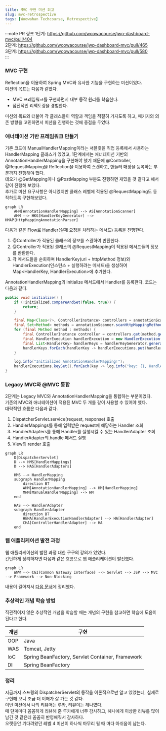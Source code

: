 ```yaml
---
title: MVC 구현 미션 회고
slug: mvc-retrospective
tags: [Woowahan Techcourse, Retrospective]
---
```


:::note PR 링크
1단계: https://github.com/woowacourse/jwp-dashboard-mvc/pull/404  
2단계: https://github.com/woowacourse/jwp-dashboard-mvc/pull/465  
3단계: https://github.com/woowacourse/jwp-dashboard-mvc/pull/580  
:::

### MVC 구현

Reflection을 이용하여 Spring MVC와 유사한 기능을 구현하는 미션이었다.  
미션의 목표는 다음과 같았다.

- MVC 프레임워크를 구현하면서 내부 동작 원리를 학습한다.
- 점진적인 리팩토링을 경험한다.

미션의 목표와 더불어 각 클래스들이 역할과 책임을 적절히 가지도록 하고, 패키지의 의존 방향을 고민하면서 미션을 진행하는 것에 중점을 두었다.  

### 애너테이션 기반 프레임워크 만들기

기존 코드에 ManualHandlerMapping이라는 서블릿을 직접 등록해서 사용하는 HandlerMapping 클래스가 있었고, 1단계에서는 애너테이션 기반의 AnnotationHandlerMapping을 구현해야 했기 때문에 @Controller, @RequestMapping을 Reflection을 이용하여 스캔하고, 핸들러 매핑을 등록하는 부분까지 진행해야 했다.  
테오가 @GetMapping이나 @PostMapping 부분도 진행하면 재밌을 것 같다고 해서 같이 진행해 보았다.  
추가로 미션 요구사항은 아니었지만 클래스 레벨에 적용된 @RequestMapping도 동작하도록 구현해보았다.  

```mermaid
graph LR
    AHM[AnnotationHandlerMapping] --> AS[AnnotationScanner]
	AHM --> HKG[HandlerKeyGenerator] --> HMAP[HttpMappingAnnotationParser]
```

다음과 같은 Flow로 Handler(실제 요청을 처리하는 메서드) 등록을 진행한다.  

1. @Controller가 적용된 클래스의 정보를 스캔하여 반환한다.  
2. @Controller가 적용된 클래스의 @RequestMapping이 적용된 메서드들의 정보를 반환한다.  
3. 각 메서드들을 순회하며 HandlerKey(uri + httpMethod 정보)와 HandlerExecution(인스턴스 + 실행하려는 메서드)을 생성하여 Map<HandlerKey, HandlerExecution>에 추가한다.  

AnnotationHandlerMapping의 initialize 메서드에서 Handler를 등록한다. 코드는 다음과 같다.  

```java title=AnnotationHandlerMapping
public void initialize() {
    if (!initialized.compareAndSet(false, true)) {
        return;
    }

    final Map<Class<?>, ControllerInstance> controllers = annotationScanner.scanControllers();
    final Set<Method> methods = annotationScanner.scanHttpMappingMethods(controllers.keySet());
    for (final Method method : methods) {
        final ControllerInstance controller = controllers.get(method.getDeclaringClass());
        final HandlerExecution handlerExecution = new HandlerExecution(controller.getInstance(), method);
        final List<HandlerKey> handlerKeys = handlerKeyGenerator.generate(controller.getUriPrefix(), method);
        handlerKeys.forEach(handlerKey -> handlerExecutions.put(handlerKey, handlerExecution));
    }

    log.info("Initialized AnnotationHandlerMapping!");
    handlerExecutions.keySet().forEach(key -> log.info("key: {}, Handler: {}", key, handlerExecutions.get(key)));
}
```

### Legacy MVC와 @MVC 통합

2단계는 Legacy MVC와 AnnotationHandlerMapping을 통합하는 부분이었다.  
기존의 MVC와 애너테이션이 적용된 MVC 두 개를 같이 사용할 수 있어야 헀다.  
대략적인 흐름은 다음과 같다.  

1. DispatcherServlet.service(request, response) 호출
2. HandlerMappings를 통해 입력받은 request에 해당하는 Handler 조회
3. HandlerAdapters를 통해 Handler를 실행시킬 수 있는 HandlerAdapter 조회
4. HandlerAdapter의.handle 메서드 실행
5. View의 render 호출

```mermaid
graph LR
    D[DispatcherServlet]
    D --> HMS[HandlerMappings]
    D --> HAS[HandlerAdapters]

	HMS --> HandlerMapping
	subgraph HandlerMapping
		direction BT
		AHM[AnnotationHandlerMapping] --> HM[HandlerMapping]
		MHM[ManualHandlerMapping] --> HM
	end

	HAS --> HandlerAdapter
	subgraph HandlerAdapter
		direction BT
		HEHA[HandlerExecutionHandlerAdapter] --> HA[HandlerAdapter]
		CHA[ControllerHandlerAdapter] --> HA
	end
```

### 웹 애플리케이션 발전 과정

웹 애플리케이션의 발전 과정 대한 구구의 강의가 있었다.  
간단하게 정리하자면 다음과 같은 흐름으로 웹 애플리케이션이 발전했다.

```mermaid
graph LR
    WWW --> CGI(Common Gateway Interface) --> Servlet --> JSP --> MVC --> Framework --> Non-Blocking
```

내용이 길어져서 [다음 문서](./web-application-evolution)에 정리했다.

### 추상적인 개념 학습 방법

직관적이지 않은 추상적인 개념을 학습할 때는 개념의 구현을 참고하면 학습에 도움이 된다고 한다.

| 개념 | 구현                                             |
| ---- | ------------------------------------------------ |
| OOP  | Java                                             |
| WAS  | Tomcat, Jetty                                    |
| IoC  | Spring BeanFactory, Servlet Container, Framework |
| DI   | Spring BeanFactory                               |

### 정리

지금까지 스프링의 DispatcherServlet의 동작을 이론적으로만 알고 있었는데, 실제로 구현해 보니 조금 더 이해가 잘 가는 것 같다.  
이번 미션에서 나의 리뷰어는 루카, 리뷰이는 헤나였다.  
매 단계마다 꼼꼼하게 리뷰해 준 루카에게 너무 감사하고, 헤나에게 이상한 리뷰를 많이 남긴 것 같은데 꼼꼼히 반영해줘서 감사하다.  
오랫동안 기다려왔던 레벨 4 미션이 하나씩 마무리 될 때 마다 아쉬움이 남는다.  